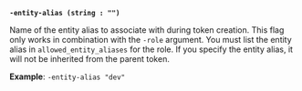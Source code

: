 <a id="token-flag-entity-alias" />

**`-entity-alias (string : "")`**

Name of the entity alias to associate with during token creation. This flag only
works in combination with the `-role` argument. You must list the entity alias in 
`allowed_entity_aliases` for the role. If you specify the entity alias, it will 
not be inherited from the parent token.

**Example**: `-entity-alias "dev"`
